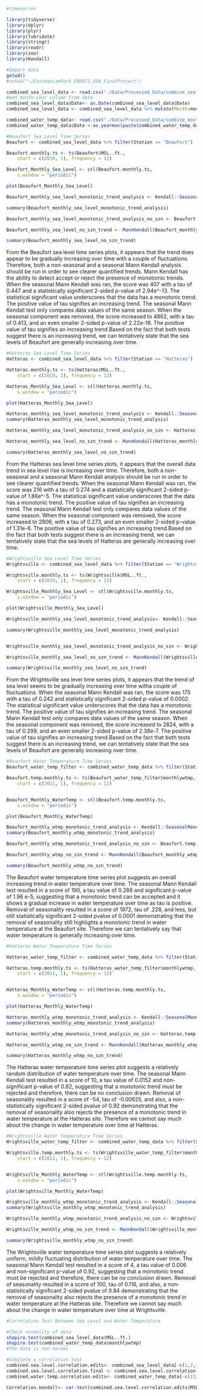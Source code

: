 ```r
#timeseries 

library(tidyverse)
library(dplyr)
library(plyr)
library(lubridate)
library(stringr)
library(readr)
library(zoo)
library(Kendall)

```

```r
#Import data
getwd()
#setwd("~/EastmanLamPark_ENV872_EDA_FinalProject")

combined_sea_level_data <- read.csv("./Data/Processed_Data/combine_sealevel.csv")
#Add month-year column from date
combined_sea_level_data$Date<- as.Date(combined_sea_level_data$Date)
combined_sea_level_data <- combined_sea_level_data %>% mutate(Month=month(Date)) %>% mutate(Year=year(Date)) %>% group_by(Year, Month) 

combined_water_temp_data<- read.csv("./Data/Processed_Data/combine_monthly_water_temp.csv")
combined_water_temp_data$Date <-as.yearmon(paste(combined_water_temp_data$Year, combined_water_temp_data$Month, sep="-"), "%Y-%m")

```

```r
#Beaufort Sea Level Time Series
Beaufort <- combined_sea_level_data %>% filter(Station == "Beaufort")

Beaufort.monthly.ts <- ts(Beaufort$MSL..ft.,
    start = c(2010, 1), frequency = 12)

Beaufort_Monthly_Sea_Level <- stl(Beaufort.monthly.ts,
    s.window = "periodic")

plot(Beaufort_Monthly_Sea_Level)

Beaufort_monthly_sea_level_monotonic_trend_analysis <- Kendall::SeasonalMannKendall(Beaufort.monthly.ts)

summary(Beaufort_monthly_sea_level_monotonic_trend_analysis)

Beaufort_monthly_sea_level_monotonic_trend_analysis_no_szn <- Beaufort.monthly.ts - Beaufort_Monthly_Sea_Level$time.series[,1]

Beaufort_monthly_sea_level_no_szn_trend <- MannKendall(Beaufort_monthly_sea_level_monotonic_trend_analysis_no_szn)

summary(Beaufort_monthly_sea_level_no_szn_trend)

```
From the Beaufort sea level time series plots, it appears that the trend does appear to be gradually increasing over time with a couple of fluctuations. Therefore, both a non-seasonal and a seasonal Mann Kendall analysis should be run in order to see clearer quantified trends. Mann Kendall has the ability to detect accept or reject the presence of monotomic trends. When the seasonal Mann Kendall was ran, the score was 407 with a tau of 0.447 and a statistically significant 2-sided p-value of 2.94e^-13. The statistical significant value underscores that the data has a monotonic trend. The positive value of tau signifies an increasing trend. The seasonal Mann Kendall test only compares data values of the same season. When the seasonal component was removed, the score increased to 4862, with a  tau of 0.413, and an even smaller 2-sided p-value of 2.22e-16. The positive value of tau signifies an increasing trend.Based on the fact that both tests suggest there is an increasing trend, we can tentatively state that the sea levels of Beaufort are generally increasing over time. 

```r
#Hatteras Sea Level Time Series
Hatteras <- combined_sea_level_data %>% filter(Station == "Hatteras")

Hatteras.monthly.ts <- ts(Hatteras$MSL..ft.,
    start = c(2010, 1), frequency = 12)

Hatteras_Monthly_Sea_Level <- stl(Hatteras.monthly.ts,
    s.window = "periodic")

plot(Hatteras_Monthly_Sea_Level)

Hatteras_monthly_sea_level_monotonic_trend_analysis <- Kendall::SeasonalMannKendall(Hatteras.monthly.ts)
summary(Hatteras_monthly_sea_level_monotonic_trend_analysis)

Hatteras_monthly_sea_level_monotonic_trend_analysis_no_szn <- Hatteras.monthly.ts - Hatteras_Monthly_Sea_Level$time.series[,1]

Hatteras_monthly_sea_level_no_szn_trend <- MannKendall(Hatteras_monthly_sea_level_monotonic_trend_analysis_no_szn)

summary(Hatteras_monthly_sea_level_no_szn_trend)

```
From the Hatteras sea level time series plots, it appears that the overall data trend in sea level rise is increasing over time. Therefore, both a non-seasonal and a seasonal Mann Kendall analysis should be run in order to see clearer quantified trends. When the seasonal Mann Kendall was ran, the score was 216 with a tau of 0.274 and a statistically significant 2-sided p-value of 1.86e^-5. The statistical significant value underscores that the data has a monotonic trend. The positive value of tau signifies an increasing trend. The seasonal Mann Kendall test only compares data values of the same season. When the seasonal component was removed, the score increased to 2806, with a  tau of 0.273, and an even smaller 2-sided p-value of 1.31e-6. The positive value of tau signifies an increasing trend.Based on the fact that both tests suggest there is an increasing trend, we can tentatively state that the sea levels of Hatteras are generally increasing over time. 

```r
#Wrightsville Sea Level Time Series
Wrightsville <- combined_sea_level_data %>% filter(Station == "Wrightsville")

Wrightsville.monthly.ts <- ts(Wrightsville$MSL..ft.,
    start = c(2010, 1), frequency = 12)

Wrightsville_Monthly_Sea_Level <- stl(Wrightsville.monthly.ts,
    s.window = "periodic")

plot(Wrightsville_Monthly_Sea_Level)

Wrightsville_monthly_sea_level_monotonic_trend_analysis<- Kendall::SeasonalMannKendall(Wrightsville.monthly.ts)

summary(Wrightsville_monthly_sea_level_monotonic_trend_analysis)


Wrightsville_monthly_sea_level_monotonic_trend_analysis_no_szn <- Wrightsville.monthly.ts - Wrightsville_Monthly_Sea_Level$time.series[,1]

Wrightsville_monthly_sea_level_no_szn_trend <- MannKendall(Wrightsville_monthly_sea_level_monotonic_trend_analysis_no_szn)

summary(Wrightsville_monthly_sea_level_no_szn_trend)
```
From the Wrightsville sea level time series plots, it appears that the trend of sea level seems to be gradually increasing over time witha  couple of fluctuations. When the seasonal Mann Kendall was ran, the score was 175 with a tau of 0.242 and statistically significant 2-sided p-value of 0.0002. The statistical significant value underscores that the data has a monotonic trend. The positive value of tau signifies an increasing trend. The seasonal Mann Kendall test only compares data values of the same season. When the seasonal component was removed, the score increased to 2824, with a  tau of 0.299, and an even smaller 2-sided p-value of 2.38e-7. The positive value of tau signifies an increasing trend.Based on the fact that both tests suggest there is an increasing trend, we can tentatively state that the sea levels of Beaufort are generally increasing over time. 

```r
#Beaufort Water Temperature Time Series
Beaufort_water_temp_filter <- combined_water_temp_data %>% filter(Station == "Beaufort")

Beaufort.temp.monthly.ts <- ts(Beaufort_water_temp_filter$monthlywtmp,
    start = c(2011, 1), frequency = 12)


Beaufort_Monthly_WaterTemp <- stl(Beaufort.temp.monthly.ts,
    s.window = "periodic")

plot(Beaufort_Monthly_WaterTemp)

Beaufort_monthly_wtmp_monotonic_trend_analysis <- Kendall::SeasonalMannKendall(Beaufort.temp.monthly.ts)
summary(Beaufort_monthly_wtmp_monotonic_trend_analysis)

Beaufort_monthly_wtmp_monotonic_trend_analysis_no_szn <- Beaufort.temp.monthly.ts - Beaufort_Monthly_WaterTemp$time.series[,1]

Beaufort_monthly_wtmp_no_szn_trend <- MannKendall(Beaufort_monthly_wtmp_monotonic_trend_analysis_no_szn)

summary(Beaufort_monthly_wtmp_no_szn_trend)
```
The Beaufort water temperature time series plot suggests an overall increasing trend in water temperature over time. The seasonal Mann Kendall test resulted in a score of 190, a tau value of 0.288 and significant p-value of 1.96 e-5, suggesting that a monotonic trend can be accepted and it shows a gradual increase in water temperature over time as tau is positive. Removal of seasonality resulted in a score of 1972, tau of .228, and less, but still statistically significant 2-sided pvalue of 0.0001 demonstrating that the removal of seasonality still highlights a monotonic trend in water temperature at the Beaufort site. Therefore we can tentatively say that water temperature is generally increasing over time. 
```r
#Hatteras Water Temperature Time Series

Hatteras_water_temp_filter <- combined_water_temp_data %>% filter(Station == "Hatteras")

Hatteras.temp.monthly.ts <- ts(Hatteras_water_temp_filter$monthlywtmp,
    start = c(2011, 1), frequency = 12)


Hatteras_Monthly_WaterTemp <- stl(Hatteras.temp.monthly.ts,
    s.window = "periodic")

plot(Hatteras_Monthly_WaterTemp)

Hatteras_monthly_wtmp_monotonic_trend_analysis <- Kendall::SeasonalMannKendall(Hatteras.temp.monthly.ts)
summary(Hatteras_monthly_wtmp_monotonic_trend_analysis)

Hatteras_monthly_wtmp_monotonic_trend_analysis_no_szn <- Hatteras.temp.monthly.ts - Hatteras_Monthly_WaterTemp$time.series[,1]

Hatteras_monthly_wtmp_no_szn_trend <- MannKendall(Hatteras_monthly_wtmp_monotonic_trend_analysis_no_szn)

summary(Hatteras_monthly_wtmp_no_szn_trend)

```
The Hatteras water temperature time series plot suggests a relatively random distribution of water temperature over time. The seasonal Mann Kendall test resulted in a score of 10, a tau value of 0.0152 and non-significant p-value of 0.82, suggesting that a monotonic trend must be rejected and therefore, there can be no conclusion drawn. Removal of seasonality resulted in a score of -54, tau of -0.00625, and also, a non-statistically significant 2-sided pvalue of 0.92 demonstrating that the removal of seasonality also rejects the presence of a monotonic trend in water temperature at the Hatteras site. Therefore we cannot say much about the change in water temperature over time at Hatteras. 

```r
#Wrightsville Water Temperature Time Series
Wrightsville_water_temp_filter <- combined_water_temp_data %>% filter(Station == "Wrightsville")

Wrightsville.temp.monthly.ts <- ts(Wrightsville_water_temp_filter$monthlywtmp,
    start = c(2011, 1), frequency = 12)


Wrightsville_Monthly_WaterTemp <- stl(Wrightsville.temp.monthly.ts,
    s.window = "periodic")

plot(Wrightsville_Monthly_WaterTemp)

Wrightsville_monthly_wtmp_monotonic_trend_analysis <- Kendall::SeasonalMannKendall(Wrightsville.temp.monthly.ts)
summary(Wrightsville_monthly_wtmp_monotonic_trend_analysis)

Wrightsville_monthly_wtmp_monotonic_trend_analysis_no_szn <- Wrightsville.temp.monthly.ts - Wrightsville_Monthly_WaterTemp$time.series[,1]

Wrightsville_monthly_wtmp_no_szn_trend <- MannKendall(Wrightsville_monthly_wtmp_monotonic_trend_analysis_no_szn)

summary(Wrightsville_monthly_wtmp_no_szn_trend)

```
The Wrightsville water temperature time series plot suggests a relatively uniform, mildly fluctuating distribution of water temperature over time. The seasonal Mann Kendall test resulted in a score of 4, a tau value of 0.006 and non-significant p-value of 0.92, suggesting that a monotonic trend must be rejected and therefore, there can be no conclusion drawn. Removal of seasonality resulted in a score of 100, tau of 0.116, and also, a non-statistically significant 2-sided pvalue of 0.84 demonstrating that the removal of seasonality also rejects the presence of a monotonic trend in water temperature at the Hatteras site. Therefore we cannot say much about the change in water temperature over time at Wrightsville. 

```r
#Correlation Test Between Sea Level and Water Temperature

#Check normality of data
shapiro.test(combined_sea_level_data$MSL..ft.)
shapiro.test(combined_water_temp_data$monthlywtmp)
#The data is non-normal

#Complete a correlation test
combined.sea.level.correlation.edits<- combined_sea_level_data[-c(1,2,3,4,5,6,7,8,9,10,11,12,145,146,147,148,149,150,151,152,153,154,155,156,157,158,159,160,161,162,290,291,292,293,294,295,296,297,298,299,300,301,427,428,429,430,431,432,433,434,435,436),]
combined.sea.level.correlation.final <- combined.sea.level.correlation.edits[-c(427,428,429,430,431,432,433,434,435,436),]
combined.water.temp.correlation.edits<- combined_water_temp_data[-c(152,163,164,262,263,273,279,294,359,360,361,362),]

Correlation.kendall<- cor.test(combined.sea.level.correlation.edits$MSL..ft., combined.water.temp.correlation.edits$monthlywtmp, method = "kendall")

```

